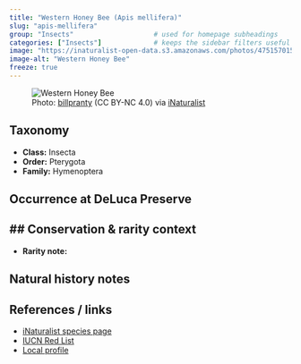 ```yaml
---
title: "Western Honey Bee (Apis mellifera)"
slug: "apis-mellifera"
group: "Insects"                    # used for homepage subheadings
categories: ["Insects"]             # keeps the sidebar filters useful
image: "https://inaturalist-open-data.s3.amazonaws.com/photos/475157015/large.jpg"
image-alt: "Western Honey Bee"
freeze: true
---
```


<figure class="species-figure">
  <img src="https://inaturalist-open-data.s3.amazonaws.com/photos/475157015/large.jpg" alt="Western Honey Bee" class="species-photo" />
  <figcaption class="photo-credit">Photo: <a href="https://www.inaturalist.org/people/billpranty">billpranty</a> (CC BY-NC 4.0) via <a href="https://www.inaturalist.org/observations/264609649">iNaturalist</a></figcaption>
</figure>

## Taxonomy
- **Class:** Insecta
- **Order:** Pterygota
- **Family:** Hymenoptera

## Occurrence at DeLuca Preserve


## Conservation & rarity context
- 
- **Rarity note:** 

## Natural history notes


## References / links
- [iNaturalist species page](https://www.inaturalist.org/taxa/47219-Apis-mellifera)
- [IUCN Red List](NA)
- [Local profile](NA)
